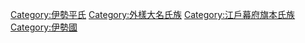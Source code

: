 [[Category:伊勢平氏|Category:伊勢平氏]]
[[Category:外樣大名氏族|Category:外樣大名氏族]]
[[Category:江戶幕府旗本氏族|Category:江戶幕府旗本氏族]]
[[Category:伊勢國|Category:伊勢國]]
